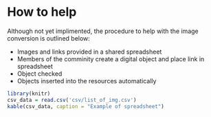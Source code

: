 # How to help

Although not yet implimented, the procedure to help with the image conversion is outlined below:

- Images and links provided in a shared spreadsheet
- Members of the comminity create a digital object and place link in spreadsheet
- Object checked
- Objects inserted into the resources automatically

```r
library(knitr)
csv_data = read.csv('csv/list_of_img.csv')
kable(csv_data, caption = "Example of spreadsheet")
```
